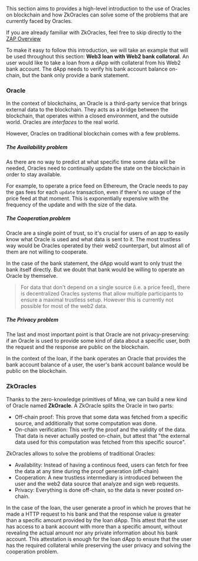 This section aims to provides a high-level introduction to the use of Oracles on blockchain and how ZkOracles can solve some of the problems that are currently faced by Oracles.

If you are already familiar with ZkOracles, feel free to skip directly to the [ZAP Overview](./)

To make it easy to follow this introduction, we will take an example that will be used throughout this section: **Web3 loan with Web2 bank collatoral**.
An user would like to take a loan from a dApp with collateral from his Web2 bank account.
The dApp needs to verify his bank account balance on-chain, but the bank only provide a bank statement.

### Oracle

In the context of blockchains, an Oracle is a third-party service that brings external data to the blockchain.
They acts as a bridge between the blockchain, that operates within a closed environment, and the outside world.
Oracles are *interfaces* to the real world.

However, Oracles on traditional blockchain comes with a few problems.

##### The Availability problem

As there are no way to predict at what specific time some data will be needed, Oracles need to continually update the state on the blockchain in order to stay available.

For example, to operate a price feed on Ethereum, the Oracle needs to pay the gas fees for each `update` transaction, even if there's no usage of the price feed at that moment.
This is exponentially expensive with the frequency of the update and with the size of the data.

##### The Cooperation problem

Oracle are a single point of trust, so it's crucial for users of an app to easily know what Oracle is used and what data is sent to it.
The most trustless way would be Oracles operated by their web2 counterpart, but almost all of them are not willing to cooperate.

In the case of the bank statement, the dApp would want to only trust the bank itself directly.
But we doubt that bank would be willing to operate an Oracle by themselve.

> For data that don't depend on a single source (i.e. a price feed), there is decentralized Oracles systems that allow multiple participants to ensure a maximal trustless setup. However this is currently not possible for most of the web2 data.

##### The Privacy problem

The last and most important point is that Oracle are not privacy-preserving: if an Oracle is used to provide some kind of data about a specific user, both the request and the response are public on the blockchain.

In the context of the loan, if the bank operates an Oracle that provides the bank account balance of a user, the user's bank account balance would be public on the blockchain.

### ZkOracles

Thanks to the zero-knowledge primitives of Mina, we can build a new kind of Oracle named **ZkOracle**.
A ZkOracle splits the Oracle in two parts:

- Off-chain proof: This prove that some data was fetched from a specific source, and additionally that some computation was done.
- On-chain verification: This verify the proof and the validity of the data. That data is never actually posted on-chain, but attest that "the external data used for this computation was fetched from this specific source".

ZkOracles allows to solve the problems of traditional Oracles:
- Availability: Instead of having a continous feed, users can fetch for free the data at any time during the proof generation (off-chain)
- Cooperation: A new trustless intermediary is introduced between the user and the web2 data source that analyze and sign web requests.
- Privacy: Everything is done off-chain, so the data is never posted on-chain.

In the case of the loan, the user generate a proof in which he proves that he made a HTTP request to his bank and that the response value is greater than a specific amount provided by the loan dApp.
This attest that the user has access to a bank account with more than a specific amount, without revealing the actual amount nor any private information about his bank account.
This attestation is enough for the loan dApp to ensure that the user has the required collateral while preserving the user privacy and solving the cooperation problem.

